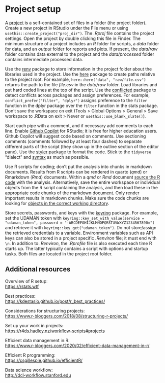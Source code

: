 # Project setup

A [project](https://support.posit.co/hc/en-us/articles/200526207-Using-RStudio-Projects) is a self-contained set of files in a folder (the project folder). Create a new project in RStudio under the File menu or using `usethis::create_project("proj_dir")`. The *.Rproj* file contains the project settings. Open the project by double clicking this file in Finder. The minimum structure of a project includes an *R* folder for scripts, a *data* folder for data, and an *output* folder for reports and plots. If present, the *data/raw* folder contains data external to the project and the *data/processed* folder contains intermediate processed data. 

Use the [renv](https://rstudio.github.io/renv/articles/renv.html) package to store information in the project folder about the libraries used in the project. Use the [here](https://here.r-lib.org) package to create paths relative to the project root. For example, `here::here("data", "raw/file.csv")` returns the path to the file *file.csv* in the *data/raw* folder. Load libraries and put hard coded lines at the top of the script. Use the [conflicted](https://conflicted.r-lib.org) package to detect conflicts across packages and assign preferences. For example, `conflict_prefer("filter", "dplyr")` assigns preference to the `filter` function in the dplyr package over the `filter` function in the stats package. Don't save the workspace on exit (Tools > Global Options > General > Save workspace to .RData on exit > Never or `usethis::use_blank_slate()`). 

Start each pipe with a comment, and if necessary add comments to each line. Enable [Github Copilot](https://docs.posit.co/ide/user/ide/guide/tools/copilot.html) for RStudio; it is free for higher education users. Github Copilot will suggest code based on comments. Use sectioning comments (comments followed by at least four dashes) to separate different parts of the script (they show up in the outline section of the editor pane). Use the [styler](https://styler.r-lib.org) package to format the code. Stick to the `tidyverse` "dialect" and [syntax](https://style.tidyverse.org) as much as possible. 

Use R scripts for coding; don't put the analysis into chunks in markdown documents. Results from R scripts can be rendered in quarto (*qmd*) or Rmarkdown (*Rmd*) documents. Within a *qmd* or *Rmd* document [source the R code](https://bookdown.org/yihui/rmarkdown-cookbook/source-script.html) with the analysis. Alternatively, save the entire workspace or individual objects from the R script containing the analysis, and then load these in the appropriate code chunks of the markdown document. Only render important results in markdown chunks. Make sure the code chunks are looking for [objects in the correct working directory](https://bookdown.org/yihui/rmarkdown-cookbook/working-directory.html). 

Store secrets, passwords, and keys with the [keyring](https://keyring.r-lib.org/index.html) package. For example, set the UDAMAN token with  `keyring::key_set_with_value(service = "udaman_token", password = "-ABCDEFGHIJKLMNOPQRSTUVWXYZ1234567890=")` and retrieve it with `keyring::key_get("udaman_token")`. Do not store/assign the retrieved credentials to a variable. Environment variables such as API keys can also be stored in a project specific *.Renviron* file; it must end with `\n`. In addition to *.Renviron*, the *.Rprofile* file is also executed each time R starts up. The latter typically contains a script with options and startup tasks. Both files are located in the project root folder. 


## Additional resources

Overview of R setup:\
[https://rstats.wtf](https://rstats.wtf)

Best practices:\
[https://kdestasio.github.io/post/r_best_practices/](https://kdestasio.github.io/post/r_best_practices/)

Considerations for structuring projects:\
[https://www.r-bloggers.com/2018/08/structuring-r-projects/](https://www.r-bloggers.com/2018/08/structuring-r-projects/)

Set up your work in projects:\
[https://r4ds.hadley.nz/workflow-scripts#projects](https://r4ds.hadley.nz/workflow-scripts#projects)

Efficient data management in R:\
[https://www.r-bloggers.com/2020/02/efficient-data-management-in-r/](https://www.r-bloggers.com/2020/02/efficient-data-management-in-r/)

Efficient R programming:\
[https://csgillespie.github.io/efficientR/](https://csgillespie.github.io/efficientR/)

Data science workflow: \
[http://dcl-workflow.stanford.edu](http://dcl-workflow.stanford.edu)
